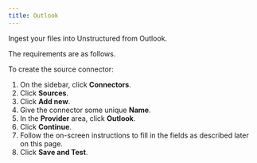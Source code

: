 ```yaml
---
title: Outlook
---
```


Ingest your files into Unstructured from Outlook.

The requirements are as follows.


<OutlookPrerequisites />

To create the source connector:

1. On the sidebar, click **Connectors**.
2. Click **Sources**.
3. Click **Add new**.
4. Give the connector some unique **Name**.
5. In the **Provider** area, click **Outlook**.
6. Click **Continue**. 
7. Follow the on-screen instructions to fill in the fields as described later on this page.
8. Click **Save and Test**.


<OutlookFields />